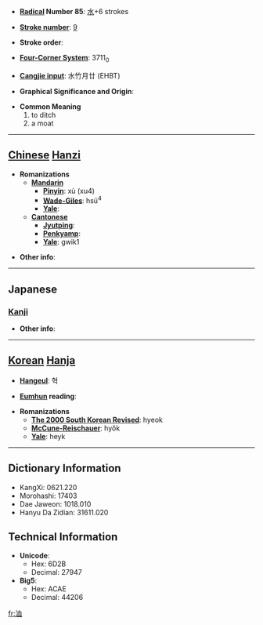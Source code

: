 * '''[[Wiktionary:Chinese radical index| Radical]] Number 85''': [[Wiktionary:Chinese radical index 水|水]]+6 strokes

* '''[[Wiktionary:Chinese total strokes index|Stroke number]]''': [[Wiktionary:Chinese total strokes index 9|9]]

* '''Stroke order''': 

* '''[[Wiktionary:Chinese four corner index|Four-Corner System]]''': 3711<sub>0</sub>

* '''[[Wiktionary:Chinese Cangjie index|Cangjie input]]''': 水竹月廿 (EHBT)

* '''Graphical Significance and Origin''': 

* '''Common Meaning'''
*#to ditch
*# a moat


----

== [[Chinese]] [[Hanzi]] ==

* '''Romanizations'''
** '''[[Mandarin]]'''
*** '''[[Pinyin]]''': xù (xu4)
*** '''[[Wade-Giles]]''': hsü<sup>4</sup>
*** '''[[Yale]]''': 
** '''[[Cantonese]]'''
*** '''[[Jyutping]]''':
*** '''[[Penkyamp]]''': 
*** '''[[Yale]]''': gwik1

* '''Other info''': 

----

==Japanese==
===[[Kanji]]===
{{kanji|on readings=[[きょく]] (kyoku)
|kun readings=[[みぞ]] (mizo)
}}

* '''Other info''':  

----

== [[Korean]] [[Hanja]] ==

* '''[[Hangeul]]''': 혁

* '''[[Eumhun]] reading''': 

* '''Romanizations'''
** '''[[The 2000 South Korean Revised Romanization|The 2000 South Korean Revised]]''': hyeok
** '''[[McCune-Reischauer]]''': hyŏk
** '''[[Yale]]''': heyk

----

== Dictionary Information ==

* KangXi: 0621.220
* Morohashi: 17403
* Dae Jaweon: 1018.010
* Hanyu Da Zidian: 31611.020

== Technical Information ==

* '''Unicode''':
** Hex: 6D2B
** Decimal: 27947
* '''Big5''':
** Hex: ACAE
** Decimal: 44206

[[fr:洫]]